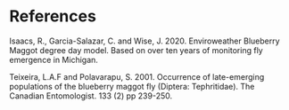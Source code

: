 
<SEO title="References" />
<BackButton></BackButton>

# References

Isaacs, R., Garcia-Salazar, C. and Wise, J. 2020. Enviroweather Blueberry Maggot degree day model. Based on over ten years of monitoring fly emergence in Michigan.

Teixeira, L.A.F and Polavarapu, S. 2001. Occurrence of late-emerging populations of the blueberry maggot fly (Diptera: Tephritidae). The Canadian Entomologist. 133 (2) pp 239-250.
